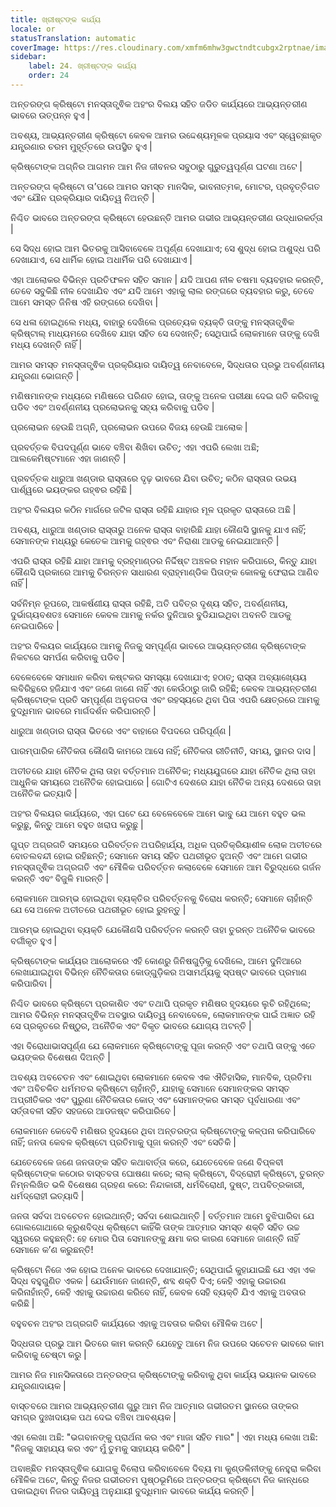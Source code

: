 ```yaml
---
title: ଖ୍ରୀଷ୍ଟଙ୍କ କାର୍ଯ୍ୟ
locale: or
statusTranslation: automatic
coverImage: https://res.cloudinary.com/xmfm6mhw3gwctndtcubgx2rptnae/image/upload/v1741354419/small_cover_la_gran_rebelion_28716e29d2.webp
sidebar:
    label: 24. ଖ୍ରୀଷ୍ଟଙ୍କ କାର୍ଯ୍ୟ
    order: 24
---
```

ଅନ୍ତରଙ୍ଗ କ୍ରିଷ୍ଟୋ ମନସ୍ତାତ୍ତ୍ଵିକ ଅହଂର ବିଲୟ ସହିତ ଜଡିତ କାର୍ଯ୍ୟରେ ଆଭ୍ୟନ୍ତରୀଣ ଭାବରେ ଉତ୍ପନ୍ନ ହୁଏ |

ଅବଶ୍ୟ, ଆଭ୍ୟନ୍ତରୀଣ କ୍ରିଷ୍ଟୋ କେବଳ ଆମର ଉଦ୍ଦେଶ୍ୟମୂଳକ ପ୍ରୟାସ ଏବଂ ସ୍ୱେଚ୍ଛାକୃତ ଯନ୍ତ୍ରଣାର ଚରମ ମୁହୂର୍ତ୍ତରେ ଉପସ୍ଥିତ ହୁଏ |

କ୍ରିଷ୍ଟୋଙ୍କ ଅଗ୍ନିର ଆଗମନ ଆମ ନିଜ ଜୀବନର ସବୁଠାରୁ ଗୁରୁତ୍ୱପୂର୍ଣ୍ଣ ଘଟଣା ଅଟେ |

ଅନ୍ତରଙ୍ଗ କ୍ରିଷ୍ଟୋ ତା’ପରେ ଆମର ସମସ୍ତ ମାନସିକ, ଭାବନାତ୍ମକ, ମୋଟର, ପ୍ରବୃତ୍ତିଗତ ଏବଂ ଯୌନ ପ୍ରକ୍ରିୟାର ଦାୟିତ୍ୱ ନିଅନ୍ତି |

ନିଶ୍ଚିତ ଭାବରେ ଅନ୍ତରଙ୍ଗ କ୍ରିଷ୍ଟୋ ହେଉଛନ୍ତି ଆମର ଗଭୀର ଆଭ୍ୟନ୍ତରୀଣ ଉଦ୍ଧାରକର୍ତ୍ତା |

ସେ ସିଦ୍ଧ ହୋଇ ଆମ ଭିତରକୁ ଆସିବାବେଳେ ଅପୂର୍ଣ୍ଣ ଦେଖାଯାଏ; ସେ ଶୁଦ୍ଧ ହୋଇ ଅଶୁଦ୍ଧ ପରି ଦେଖାଯାଏ, ସେ ଧାର୍ମିକ ହୋଇ ଅଧାର୍ମିକ ପରି ଦେଖାଯାଏ |

ଏହା ଆଲୋକର ବିଭିନ୍ନ ପ୍ରତିଫଳନ ସହିତ ସମାନ | ଯଦି ଆପଣ ନୀଳ ଚଷମା ବ୍ୟବହାର କରନ୍ତି, ତେବେ ସବୁକିଛି ନୀଳ ଦେଖାଯିବ ଏବଂ ଯଦି ଆମେ ଏହାକୁ ଲାଲ ରଙ୍ଗରେ ବ୍ୟବହାର କରୁ, ତେବେ ଆମେ ସମସ୍ତ ଜିନିଷ ଏହି ରଙ୍ଗରେ ଦେଖିବା |

ସେ ଧଳା ହୋଇଥିଲେ ମଧ୍ୟ, ବାହାରୁ ଦେଖିଲେ ପ୍ରତ୍ୟେକ ବ୍ୟକ୍ତି ତାଙ୍କୁ ମନସ୍ତାତ୍ତ୍ଵିକ କ୍ରିଷ୍ଟାଲ୍ ମାଧ୍ୟମରେ ଦେଖିବେ ଯାହା ସହିତ ସେ ଦେଖନ୍ତି; ସେଥିପାଇଁ ଲୋକମାନେ ତାଙ୍କୁ ଦେଖି ମଧ୍ୟ ଦେଖନ୍ତି ନାହିଁ |

ଆମର ସମସ୍ତ ମନସ୍ତାତ୍ତ୍ଵିକ ପ୍ରକ୍ରିୟାର ଦାୟିତ୍ୱ ନେବାବେଳେ, ସିଦ୍ଧତାର ପ୍ରଭୁ ଅବର୍ଣ୍ଣନୀୟ ଯନ୍ତ୍ରଣା ଭୋଗନ୍ତି |

ମଣିଷମାନଙ୍କ ମଧ୍ୟରେ ମଣିଷରେ ପରିଣତ ହୋଇ, ତାଙ୍କୁ ଅନେକ ପରୀକ୍ଷା ଦେଇ ଗତି କରିବାକୁ ପଡିବ ଏବଂ ଅବର୍ଣ୍ଣନୀୟ ପ୍ରଲୋଭନକୁ ସହ୍ୟ କରିବାକୁ ପଡିବ |

ପ୍ରଲୋଭନ ହେଉଛି ଅଗ୍ନି, ପ୍ରଲୋଭନ ଉପରେ ବିଜୟ ହେଉଛି ଆଲୋକ |

ପ୍ରବର୍ତ୍ତକ ବିପଦପୂର୍ଣ୍ଣ ଭାବେ ବଞ୍ଚିବା ଶିଖିବା ଉଚିତ୍; ଏହା ଏପରି ଲେଖା ଅଛି; ଆଲକେମିଷ୍ଟମାନେ ଏହା ଜାଣନ୍ତି |

ପ୍ରବର୍ତ୍ତକ ଧାରୁଆ ଖଣ୍ଡାର ରାସ୍ତାରେ ଦୃଢ଼ ଭାବରେ ଯିବା ଉଚିତ୍; କଠିନ ରାସ୍ତାର ଉଭୟ ପାର୍ଶ୍ୱରେ ଭୟଙ୍କର ଗହ୍ଵର ରହିଛି |

ଅହଂର ବିଲୟର କଠିନ ମାର୍ଗରେ ଜଟିଳ ରାସ୍ତା ରହିଛି ଯାହାର ମୂଳ ପ୍ରକୃତ ରାସ୍ତାରେ ଅଛି |

ଅବଶ୍ୟ, ଧାରୁଆ ଖଣ୍ଡାର ରାସ୍ତାରୁ ଅନେକ ରାସ୍ତା ବାହାରିଛି ଯାହା କୌଣସି ସ୍ଥାନକୁ ଯାଏ ନାହିଁ; ସେମାନଙ୍କ ମଧ୍ୟରୁ କେତେକ ଆମକୁ ଗହ୍ଵର ଏବଂ ନିରାଶା ଆଡକୁ ନେଇଯାଆନ୍ତି |

ଏପରି ରାସ୍ତା ରହିଛି ଯାହା ଆମକୁ ବ୍ରହ୍ମାଣ୍ଡର ନିର୍ଦ୍ଦିଷ୍ଟ ଅଞ୍ଚଳର ମହାନ କରିପାରେ, କିନ୍ତୁ ଯାହା କୌଣସି ପ୍ରକାରେ ଆମକୁ ଚିରନ୍ତନ ସାଧାରଣ ବ୍ରାହ୍ମାଣ୍ଡିକ ପିତାଙ୍କ କୋଳକୁ ଫେରାଇ ଆଣିବ ନାହିଁ |

ସର୍ବନିମ୍ନ ରୂପରେ, ଆକର୍ଷଣୀୟ ରାସ୍ତା ରହିଛି, ଅତି ପବିତ୍ର ଦୃଶ୍ୟ ସହିତ, ଅବର୍ଣ୍ଣନୀୟ, ଦୁର୍ଭାଗ୍ୟବଶତଃ ସେମାନେ କେବଳ ଆମକୁ ନର୍କର ଦୁନିଆର ବୁଡିଯାଇଥିବା ଅବନତି ଆଡକୁ ନେଇପାରିବେ |

ଅହଂର ବିଲୟର କାର୍ଯ୍ୟରେ ଆମକୁ ନିଜକୁ ସମ୍ପୂର୍ଣ୍ଣ ଭାବରେ ଆଭ୍ୟନ୍ତରୀଣ କ୍ରିଷ୍ଟୋଙ୍କ ନିକଟରେ ସମର୍ପଣ କରିବାକୁ ପଡିବ |

ବେଳେବେଳେ ସମାଧାନ କରିବା କଷ୍ଟକର ସମସ୍ୟା ଦେଖାଯାଏ; ହଠାତ୍; ରାସ୍ତା ଅବ୍ୟାଖ୍ୟେୟ ଲବିରିନ୍ଥରେ ହଜିଯାଏ ଏବଂ ଜଣେ ଜାଣେ ନାହିଁ ଏହା କେଉଁଠାରୁ ଜାରି ରହିଛି; କେବଳ ଆଭ୍ୟନ୍ତରୀଣ କ୍ରିଷ୍ଟୋଙ୍କ ପ୍ରତି ସମ୍ପୂର୍ଣ୍ଣ ଅନୁଗତତା ଏବଂ ରହସ୍ୟରେ ଥିବା ପିତା ଏପରି କ୍ଷେତ୍ରରେ ଆମକୁ ବୁଦ୍ଧିମାନ ଭାବରେ ମାର୍ଗଦର୍ଶନ କରିପାରନ୍ତି |

ଧାରୁଆ ଖଣ୍ଡାର ରାସ୍ତା ଭିତରେ ଏବଂ ବାହାରେ ବିପଦରେ ପରିପୂର୍ଣ୍ଣ |

ପାରମ୍ପାରିକ ନୈତିକତା କୌଣସି କାମରେ ଆସେ ନାହିଁ; ନୈତିକତା ରୀତିନୀତି, ସମୟ, ସ୍ଥାନର ଦାସ |

ଅତୀତରେ ଯାହା ନୈତିକ ଥିଲା ତାହା ବର୍ତ୍ତମାନ ଅନୈତିକ; ମଧ୍ୟଯୁଗରେ ଯାହା ନୈତିକ ଥିଲା ତାହା ଆଧୁନିକ ସମୟରେ ଅନୈତିକ ହୋଇପାରେ | ଗୋଟିଏ ଦେଶରେ ଯାହା ନୈତିକ ଅନ୍ୟ ଦେଶରେ ତାହା ଅନୈତିକ ଇତ୍ୟାଦି |

ଅହଂର ବିଲୟର କାର୍ଯ୍ୟରେ, ଏହା ଘଟେ ଯେ ବେଳେବେଳେ ଆମେ ଭାବୁ ଯେ ଆମେ ବହୁତ ଭଲ କରୁଛୁ, କିନ୍ତୁ ଆମେ ବହୁତ ଖରାପ କରୁଛୁ |

ଗୁପ୍ତ ଅଗ୍ରଗତି ସମୟରେ ପରିବର୍ତ୍ତନ ଅପରିହାର୍ଯ୍ୟ, ଅଧିକ ପ୍ରତିକ୍ରିୟାଶୀଳ ଲୋକ ଅତୀତରେ ବୋତଲବନ୍ଦୀ ହୋଇ ରହିଛନ୍ତି; ସେମାନେ ସମୟ ସହିତ ପଥରୀଭୂତ ହୁଅନ୍ତି ଏବଂ ଆମେ ଗଭୀର ମନସ୍ତାତ୍ତ୍ଵିକ ଅଗ୍ରଗତି ଏବଂ ମୌଳିକ ପରିବର୍ତ୍ତନ କଲାବେଳେ ସେମାନେ ଆମ ବିରୁଦ୍ଧରେ ଗର୍ଜନ କରନ୍ତି ଏବଂ ବିଜୁଳି ମାରନ୍ତି |

ଲୋକମାନେ ଆରମ୍ଭ ହୋଇଥିବା ବ୍ୟକ୍ତିର ପରିବର୍ତ୍ତନକୁ ବିରୋଧ କରନ୍ତି; ସେମାନେ ଚାହାଁନ୍ତି ଯେ ସେ ଅନେକ ଅତୀତରେ ପଥରୀଭୂତ ହୋଇ ରୁହନ୍ତୁ |

ଆରମ୍ଭ ହୋଇଥିବା ବ୍ୟକ୍ତି ଯେକୌଣସି ପରିବର୍ତ୍ତନ କରନ୍ତି ତାହା ତୁରନ୍ତ ଅନୈତିକ ଭାବରେ ବର୍ଗୀକୃତ ହୁଏ |

କ୍ରିଷ୍ଟୋଙ୍କ କାର୍ଯ୍ୟର ଆଲୋକରେ ଏହି କୋଣରୁ ଜିନିଷଗୁଡ଼ିକୁ ଦେଖିଲେ, ଆମେ ଦୁନିଆରେ ଲେଖାଯାଇଥିବା ବିଭିନ୍ନ ନୈତିକତାର କୋଡ୍ଗୁଡ଼ିକର ଅସାମର୍ଥ୍ୟକୁ ସ୍ପଷ୍ଟ ଭାବରେ ପ୍ରମାଣ କରିପାରିବା |

ନିଶ୍ଚିତ ଭାବରେ କ୍ରିଷ୍ଟୋ ପ୍ରକାଶିତ ଏବଂ ତଥାପି ପ୍ରକୃତ ମଣିଷର ହୃଦୟରେ ଲୁଚି ରହିଥିଲେ; ଆମର ବିଭିନ୍ନ ମନସ୍ତାତ୍ତ୍ଵିକ ଅବସ୍ଥାର ଦାୟିତ୍ୱ ନେବାବେଳେ, ଲୋକମାନଙ୍କ ପାଇଁ ଅଜ୍ଞାତ ରହି ସେ ପ୍ରକୃତରେ ନିଷ୍ଠୁର, ଅନୈତିକ ଏବଂ ବିକୃତ ଭାବରେ ଯୋଗ୍ୟ ଅଟନ୍ତି |

ଏହା ବିରୋଧାଭାସପୂର୍ଣ୍ଣ ଯେ ଲୋକମାନେ କ୍ରିଷ୍ଟୋଙ୍କୁ ପୂଜା କରନ୍ତି ଏବଂ ତଥାପି ତାଙ୍କୁ ଏତେ ଭୟଙ୍କର ବିଶେଷଣ ଦିଅନ୍ତି |

ଅବଶ୍ୟ ଅବଚେତନ ଏବଂ ଶୋଇଥିବା ଲୋକମାନେ କେବଳ ଏକ ଐତିହାସିକ, ମାନବିକ, ପ୍ରତିମା ଏବଂ ଅବିଚଳିତ ଧର୍ମମତର କ୍ରିଷ୍ଟୋ ଚାହାଁନ୍ତି, ଯାହାକୁ ସେମାନେ ସେମାନଙ୍କର ସମସ୍ତ ଅପ୍ରୀତିକର ଏବଂ ପୁରୁଣା ନୈତିକତାର କୋଡ୍ ଏବଂ ସେମାନଙ୍କର ସମସ୍ତ ପୂର୍ବଧାରଣା ଏବଂ ସର୍ତ୍ତାବଳୀ ସହିତ ସହଜରେ ଆଡଜଷ୍ଟ କରିପାରିବେ |

ଲୋକମାନେ କେବେବି ମଣିଷର ହୃଦୟରେ ଥିବା ଅନ୍ତରଙ୍ଗ କ୍ରିଷ୍ଟୋଙ୍କୁ କଳ୍ପନା କରିପାରିବେ ନାହିଁ; ଜନତା କେବଳ କ୍ରିଷ୍ଟୋ ପ୍ରତିମାକୁ ପୂଜା କରନ୍ତି ଏବଂ ସେତିକି |

ଯେତେବେଳେ ଜଣେ ଜନତାଙ୍କ ସହିତ କଥାବାର୍ତ୍ତା କରେ, ଯେତେବେଳେ ଜଣେ ବିପ୍ଳବୀ କ୍ରିଷ୍ଟୋଙ୍କ କଠୋର ବାସ୍ତବତା ଘୋଷଣା କରେ; ଲାଲ୍ କ୍ରିଷ୍ଟୋ, ବିଦ୍ରୋହୀ କ୍ରିଷ୍ଟୋ, ତୁରନ୍ତ ନିମ୍ନଲିଖିତ ଭଳି ବିଶେଷଣ ଗ୍ରହଣ କରେ: ନିନ୍ଦାକାରୀ, ଧର୍ମବିରୋଧୀ, ଦୁଷ୍ଟ, ଅପବିତ୍ରକାରୀ, ଧର୍ମଦ୍ରୋହୀ ଇତ୍ୟାଦି |

ଜନତା ସର୍ବଦା ଅବଚେତନ ହୋଇଥାନ୍ତି; ସର୍ବଦା ଶୋଇଥାନ୍ତି | ବର୍ତ୍ତମାନ ଆମେ ବୁଝିପାରିବା ଯେ ଗୋଲଗୋଥାରେ କ୍ରୁଶବିଦ୍ଧ କ୍ରିଷ୍ଟୋ କାହିଁକି ତାଙ୍କ ଆତ୍ମାର ସମସ୍ତ ଶକ୍ତି ସହିତ ଉଚ୍ଚ ସ୍ୱରରେ କହୁଛନ୍ତି: ହେ ମୋର ପିତା ସେମାନଙ୍କୁ କ୍ଷମା କର କାରଣ ସେମାନେ ଜାଣନ୍ତି ନାହିଁ ସେମାନେ କ’ଣ କରୁଛନ୍ତି!

କ୍ରିଷ୍ଟୋ ନିଜେ ଏକ ହୋଇ ଅନେକ ଭାବରେ ଦେଖାଯାନ୍ତି; ସେଥିପାଇଁ କୁହାଯାଇଛି ଯେ ଏହା ଏକ ସିଦ୍ଧ ବହୁଗୁଣିତ ଏକକ | ଯେଉଁମାନେ ଜାଣନ୍ତି, ଶବ୍ଦ ଶକ୍ତି ଦିଏ; କେହି ଏହାକୁ ଉଚ୍ଚାରଣ କରିନାହାଁନ୍ତି, କେହି ଏହାକୁ ଉଚ୍ଚାରଣ କରିବେ ନାହିଁ, କେବଳ ସେହି ବ୍ୟକ୍ତି ଯିଏ ଏହାକୁ ଅବତାର କରିଛି |

ବହୁବଚନ ଅହଂର ଅଗ୍ରଗତି କାର୍ଯ୍ୟରେ ଏହାକୁ ଅବତାର କରିବା ମୌଳିକ ଅଟେ |

ସିଦ୍ଧତାର ପ୍ରଭୁ ଆମ ଭିତରେ କାମ କରନ୍ତି ଯେହେତୁ ଆମେ ନିଜ ଉପରେ ସଚେତନ ଭାବରେ କାମ କରିବାକୁ ଚେଷ୍ଟା କରୁ |

ଆମର ନିଜ ମାନସିକତାରେ ଅନ୍ତରଙ୍ଗ କ୍ରିଷ୍ଟୋଙ୍କୁ କରିବାକୁ ଥିବା କାର୍ଯ୍ୟ ଭୟାନକ ଭାବରେ ଯନ୍ତ୍ରଣାଦାୟକ |

ବାସ୍ତବରେ ଆମର ଆଭ୍ୟନ୍ତରୀଣ ଗୁରୁ ଆମ ନିଜ ଆତ୍ମାର ଗଭୀରତମ ସ୍ଥାନରେ ତାଙ୍କର ସମଗ୍ର ଦୁଃଖଦାୟକ ପଥ ଦେଇ ବଞ୍ଚିବା ଆବଶ୍ୟକ |

ଏହା ଲେଖା ଅଛି: "ଭଗବାନଙ୍କୁ ପ୍ରାର୍ଥନା କର ଏବଂ ମାଜା ସହିତ ମାର" | ଏହା ମଧ୍ୟ ଲେଖା ଅଛି: "ନିଜକୁ ସାହାଯ୍ୟ କର ଏବଂ ମୁଁ ତୁମକୁ ସାହାଯ୍ୟ କରିବି" |

ଅବାଞ୍ଛିତ ମନସ୍ତାତ୍ତ୍ଵିକ ଯୋଗକୁ ବିଲୋପ କରିବାବେଳେ ଦିବ୍ୟ ମା କୁଣ୍ଡଳିନୀଙ୍କୁ ନେହୁରା କରିବା ମୌଳିକ ଅଟେ, କିନ୍ତୁ ନିଜର ଗଭୀରତମ ପୃଷ୍ଠଭୂମିରେ ଅନ୍ତରଙ୍ଗ କ୍ରିଷ୍ଟୋ ନିଜ କାନ୍ଧରେ ପକାଇଥିବା ନିଜର ଦାୟିତ୍ୱ ଅନୁଯାୟୀ ବୁଦ୍ଧିମାନ ଭାବରେ କାର୍ଯ୍ୟ କରନ୍ତି |

